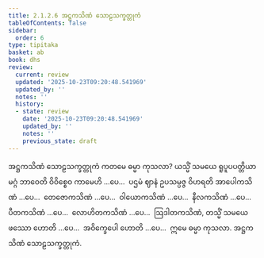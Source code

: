```yaml
---
title: 2.1.2.6 အဋ္ဌကသိဏံ သောဠသက္ခတ္တုကံ
tableOfContents: false
sidebar:
  order: 6
type: tipitaka
basket: ab
book: dhs
review:
  current: review
  updated: '2025-10-23T09:20:48.541969'
  updated_by: ''
  notes: ''
  history:
  - state: review
    date: '2025-10-23T09:20:48.541969'
    updated_by: ''
    notes: ''
    previous_state: draft
---
```



<ReviewStatus review={frontmatter.review} showDetails={true} />

<HypothesisAnnotation frontmatter={frontmatter} />

<DynamicBreadcrumb />

<Paragraph number="624" type="center" book="dhs">
<Emphasis>အဋ္ဌကသိဏံ သောဠသက္ခတ္တုကံ</Emphasis>
</Paragraph>

<Division number="203" book="dhs" e="ch" v="29" p="55">

<Paragraph number="625" book="dhs">
ကတမေ ဓမ္မာ ကုသလာ? ယသ္မိံ သမယေ ရူပူပပတ္တိယာ မဂ္ဂံ ဘာဝေတိ ဝိဝိစ္စေဝ ကာမေဟိ …ပေ…  ပဌမံ ဈာနံ ဥပသမ္ပဇ္ဇ ဝိဟရတိ အာပေါကသိဏံ …ပေ…  တေဇောကသိဏံ …ပေ…  ဝါယောကသိဏံ …ပေ…  နီလကသိဏံ …ပေ…  ပီတကသိဏံ …ပေ…  လောဟိတကသိဏံ …ပေ…  ဩဒါတကသိဏံ, တသ္မိံ သမယေ ဖဿော ဟောတိ …ပေ…  အဝိက္ခေပေါ ဟောတိ …ပေ…  ဣမေ ဓမ္မာ ကုသလာ.

</Paragraph>
</Division>

<Paragraph number="626" type="center" book="dhs">
အဋ္ဌကသိဏံ သောဠသက္ခတ္တုကံ.
</Paragraph>